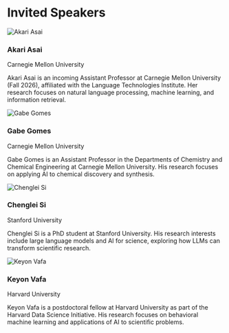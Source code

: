 # Invited Speakers


<div style={{ display: 'grid', gridTemplateColumns: 'repeat(auto-fill, minmax(300px, 1fr))', gap: '2rem', marginTop: '2rem' }}>
  <div style={{ display: 'flex', flexDirection: 'column', alignItems: 'center', textAlign: 'center' }}>
    <Image src={akari} alt="Akari Asai" width={200} height={200} style={{ borderRadius: '50%', objectFit: 'cover' }} />
    <h3 style={{ marginTop: '1rem', marginBottom: '0.5rem' }}>Akari Asai</h3>
    <p style={{ margin: 0 }}>Carnegie Mellon University</p>
    <p style={{ marginTop: '0.5rem' }}>
      Akari Asai is an incoming Assistant Professor at Carnegie Mellon University (Fall 2026), affiliated with the Language Technologies Institute. Her research focuses on natural language processing, machine learning, and information retrieval.
    </p>
  </div>

  <div style={{ display: 'flex', flexDirection: 'column', alignItems: 'center', textAlign: 'center' }}>
    <Image src={gabe} alt="Gabe Gomes" width={200} height={200} style={{ borderRadius: '50%', objectFit: 'cover' }} />
    <h3 style={{ marginTop: '1rem', marginBottom: '0.5rem' }}>Gabe Gomes</h3>
    <p style={{ margin: 0 }}>Carnegie Mellon University</p>
    <p style={{ marginTop: '0.5rem' }}>
      Gabe Gomes is an Assistant Professor in the Departments of Chemistry and Chemical Engineering at Carnegie Mellon University. His research focuses on applying AI to chemical discovery and synthesis.
    </p>
  </div>

  <div style={{ display: 'flex', flexDirection: 'column', alignItems: 'center', textAlign: 'center' }}>
    <Image src={chenglei} alt="Chenglei Si" width={200} height={200} style={{ borderRadius: '50%', objectFit: 'cover' }} />
    <h3 style={{ marginTop: '1rem', marginBottom: '0.5rem' }}>Chenglei Si</h3>
    <p style={{ margin: 0 }}>Stanford University</p>
    <p style={{ marginTop: '0.5rem' }}>
      Chenglei Si is a PhD student at Stanford University. His research interests include large language models and AI for science, exploring how LLMs can transform scientific research.
    </p>
  </div>

  <div style={{ display: 'flex', flexDirection: 'column', alignItems: 'center', textAlign: 'center' }}>
    <Image src={keyon} alt="Keyon Vafa" width={200} height={200} style={{ borderRadius: '50%', objectFit: 'cover' }} />
    <h3 style={{ marginTop: '1rem', marginBottom: '0.5rem' }}>Keyon Vafa</h3>
    <p style={{ margin: 0 }}>Harvard University</p>
    <p style={{ marginTop: '0.5rem' }}>
      Keyon Vafa is a postdoctoral fellow at Harvard University as part of the Harvard Data Science Initiative. His research focuses on behavioral machine learning and applications of AI to scientific problems.
    </p>
  </div>
</div>
